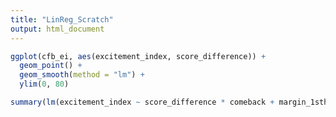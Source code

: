 ```yaml
---
title: "LinReg_Scratch"
output: html_document
---
```


```r
ggplot(cfb_ei, aes(excitement_index, score_difference)) +
  geom_point() +
  geom_smooth(method = "lm") +
  ylim(0, 80)
```

```r
summary(lm(excitement_index ~ score_difference * comeback + margin_1sthalf, cfb))


```

